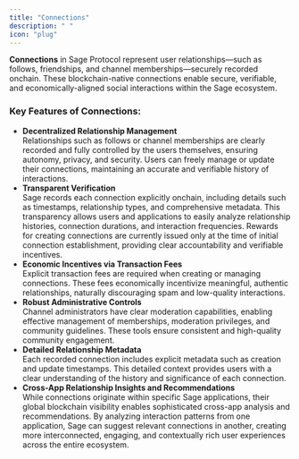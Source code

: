 ```yaml
---
title: "Connections"
description: " "
icon: "plug"
---
```


**Connections** in Sage Protocol represent user relationships—such as follows, friendships, and channel memberships—securely recorded onchain. These blockchain-native connections enable secure, verifiable, and economically-aligned social interactions within the Sage ecosystem.

### Key Features of Connections:

- **Decentralized Relationship Management**\
  Relationships such as follows or channel memberships are clearly recorded and fully controlled by the users themselves, ensuring autonomy, privacy, and security. Users can freely manage or update their connections, maintaining an accurate and verifiable history of interactions.
- **Transparent Verification**\
  Sage records each connection explicitly onchain, including details such as timestamps, relationship types, and comprehensive metadata. This transparency allows users and applications to easily analyze relationship histories, connection durations, and interaction frequencies. Rewards for creating connections are currently issued only at the time of initial connection establishment, providing clear accountability and verifiable incentives.
- **Economic Incentives via Transaction Fees**\
  Explicit transaction fees are required when creating or managing connections. These fees economically incentivize meaningful, authentic relationships, naturally discouraging spam and low-quality interactions.
- **Robust Administrative Controls**\
  Channel administrators have clear moderation capabilities, enabling effective management of memberships, moderation privileges, and community guidelines. These tools ensure consistent and high-quality community engagement.
- **Detailed Relationship Metadata**\
  Each recorded connection includes explicit metadata such as creation and update timestamps. This detailed context provides users with a clear understanding of the history and significance of each connection.
- **Cross-App Relationship Insights and Recommendations**\
  While connections originate within specific Sage applications, their global blockchain visibility enables sophisticated cross-app analysis and recommendations. By analyzing interaction patterns from one application, Sage can suggest relevant connections in another, creating more interconnected, engaging, and contextually rich user experiences across the entire ecosystem.